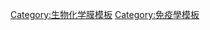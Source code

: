 {{Navbox
|name    = Pore-forming toxins
|title   = {{le|成孔毒素|Pore-forming toxin}}（TC 1C）
|listclass = hlist
 | titlestyle = background:#e7dcc3
 | groupstyle = background-color: AntiqueWhite

|group1  = [[抗微生物肽|人體抗微生物肽]]
|list1   =
* [[抗菌肽]]
* [[防御素]]
* {{le|皮离蛋白|Dermcidin}}
* [[組氨素]] 
**[[HTN1]]
**[[HTN3]]

|group2  = 蛋白毒素
|list2   =
* [[穿孔素]]

|group3  = 細菌、病毒
|list3   =
* {{le|天蚕素|Cecropin}}
* {{le|白喉毒素|Diphtheria toxin}}
* {{le|Dermaseptin|Dermaseptin}}
* {{le|Magainin|Magainin}}
* {{le|蜂毒肽|Melittin}}
* {{le|乳酸链球菌素|Nisin}}
* {{le|肺炎球菌溶血素|Pneumolysin}}

|group4  = 
|list4   = 

|group5  = 
|list5   = 
<!--
| belowstyle = background-color: AntiqueWhite
|below = {{Biochemistry membrane navs}}-->

}}<noinclude>
{{collapsible option}}
[[Category:生物化学膜模板]]
[[Category:免疫學模板]]
</noinclude>
